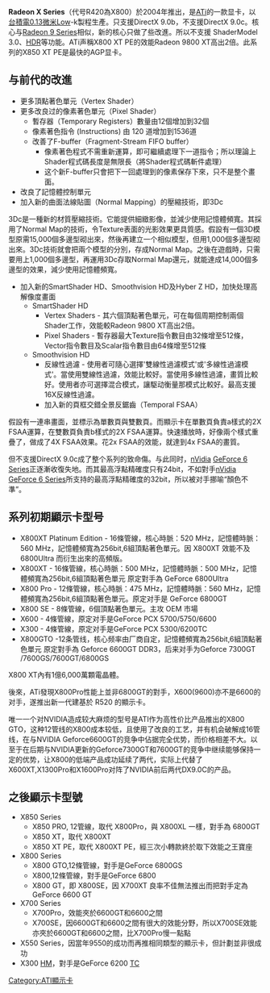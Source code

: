 {{noteTA
|G1=IT
|1=zh-tw:製程;zh-cn:工艺;
}}
'''Radeon X Series'''（代号R420為X800）於2004年推出，是[[ATi|ATi]]的一款显卡，以[[台積電|台積電]][[0.13微米製程|0.13微米]]Low-k製程生產。只支援DirectX 9.0b，不支援DirectX 9.0c。核心与[[Radeon_9_Series|Radeon 9 Series]]相似，新的核心只做了些改進。所以不支援 ShaderModel 3.0、[[高动态光照渲染|HDR]]等功能。ATi声稱X800 XT PE的效能Radeon 9800 XT高出2倍。此系列的X850 XT PE是最快的AGP显卡。

== 与前代的改進 ==
* 更多頂點著色單元（Vertex Shader）
* 更多改良过的像素著色單元（Pixel Shader）
** 暫存器（Temporary Registers）數量由12個增加到32個
** 像素著色指令 (Instructions) 由 120 道增加到1536道
** 改善了F-buffer（Fragment-Stream FIFO buffer）
*** 像素著色程式不需重新運算，即可繼續處理下一道指令；所以理論上Shader程式碼長度是無限長（將Shader程式碼斬件處理）
*** 这个新F-buffer只會把下一回處理到的像素保存下來，只不是整个畫面。
* 改良了記憶體控制單元
* 加入新的曲面法線貼圖（Normal Mapping）的壓縮技術，即3Dc
3Dc是一種新的材質壓縮技術。它能提供細緻影像，並減少使用記憶體頻寬。其採用了Normal Map的技術，令Texture表面的光影效果更具質感。假設有一個3D模型原需15,000個多邊型砌出來，然後再建立一个相似模型，但用1,000個多邊型砌出來。3Dc技術就會把兩个模型的分別，存成Normal Map。之後在遊戲時，只需要用上1,000個多邊型，再運用3Dc存取Normal Map還元，就能達成14,000個多邊型的效果，減少使用記憶體頻寬。
* 加入新的SmartShader HD、Smoothvision HD及Hyber Z HD，加快处理高解像度畫面
** SmartShader HD
*** Vertex Shaders - 其六個頂點著色單元，可在每個周期控制兩個Shader工作，效能較Radeon 9800 XT高出2倍。
*** Pixel Shaders - 暫存器最大Texture指令數目由32條增至512條，Vector指令數目及Scalar指令數目由64條增至512條
** Smoothvision HD
*** 反線性過濾 - 使用者可隨心選擇'雙線性過濾模式'或'多線性過濾模式'。當使用雙線性過濾，效能比較好。當使用多線性過濾，畫質比較好。使用者亦可選擇混合模式，讓駆动衡量那模式比較好。最高支援16X反線性過濾。
*** 加入新的頁框交錯全景反鋸齒（Temporal FSAA）
假設有一連串畫面，並標示為單數頁與雙數頁。而顯示卡在單數頁負責a樣式的2X FSAA運算，在雙數頁負責b樣式的2X FSAA運算。快速播放時，好像兩个樣式重疊了，做成了4X FSAA效果。花2x FSAA的效能，就達到4x FSAA的畫質。

但不支援DirectX 9.0c成了整个系列的致命傷。与此同时，[[nVidia|nVidia]] [[GeForce_6|GeForce 6 Series]]正逐漸收復失地。而其最高浮點精確度只有24bit，不如對手[[nVidia|nVidia]] [[GeForce_6|GeForce 6 Series]]所支持的最高浮點精確度的32bit，所以被对手挪喻“顏色不準”。

== 系列初期顯示卡型号 ==
* X800XT Platinum Edition - 16條管線，核心時脈：520 MHz，記憶體時脈：560 MHz，記憶體頻寬為256bit,6組頂點著色單元。因 X800XT 效能不及 6800Ultra 而衍生出來的高頻版。
* X800XT - 16條管線，核心時脈：500 MHz，記憶體時脈：500 MHz，記憶體頻寬為256bit,6組頂點著色單元 原定對手為 GeForce 6800Ultra
* X800 Pro - 12條管線，核心時脈：475 MHz，記憶體時脈：560 MHz，記憶體頻寬為256bit,6組頂點著色單元。原定对手是 GeForce 6800GT
* X800 SE - 8條管線，6個頂點著色單元。主攻 OEM 市場
* X600 - 4條管線，原定对手是GeForce PCX 5700/5750/6600
* X300 - 4條管線，原定对手是GeForce PCX 5300/6200TC
* X800GTO  -12条管线，核心频率由厂商自定，記憶體頻寬為256bit,6組頂點著色單元 原定對手為 Geforce 6600GT DDR3，后来对手为Geforce 7300GT /7600GS/7600GT/6800GS
X800 XT內有1億6,000萬顆電晶體。

後來，ATi發現X800Pro性能上並非6800GT的對手，X600(9600)亦不是6600的对手，遂推出新一代建基於 R520 的顯示卡。


唯一一个对NVIDIA造成较大麻烦的型号是ATI作为高性价比产品推出的X800 GTO，这种12管线的X800成本较低，且使用了改良的工艺，并有机会破解成16管线，在与NVIDIA Geforce6600GT的竞争中佔据完全优势，而价格相差不大。以至于在后期与NVIDIA更新的Geforce7300GT和7600GT的竞争中继续能够保持一定的优势，让X800的低端产品成功延续了两代，实际上代替了X600XT,X1300Pro和X1600Pro对阵了NVIDIA前后两代DX9.0C的产品。

== 之後顯示卡型號 ==
* X850 Series
** X850 PRO, 12管線，取代 X800Pro，與 X800XL 一樣，對手為 6800GT
** X850 XT，取代 X800XT
** X850 XT PE，取代 X800XT PE，經三次小轉款終於取下效能之王寶座
* X800 Series
** X800 GTO,12條管線，對手是GeForce 6800GS
** X800,12條管線，對手是GeForce 6800
** X800 GT，即 X800SE，因 X700XT 良率不佳無法推出而把對手定為GeForce 6600 GT
* X700 Series
** X700Pro，效能夾於6600GT和6600之間
** X700SE，因6600GT和6600之間有很大的效能分野，所以X700SE效能亦夾於6600GT和6600之間，比X700Pro慢一點點
* X550 Series，因當年9550的成功而再推相同類型的顯示卡，但計劃並非很成功
* X300 [[HyperMemory|HM]]，對手是GeForce 6200 [[TurboCache|TC]]
{{ATI}}

[[Category:ATI顯示卡|Category:ATI顯示卡]]
